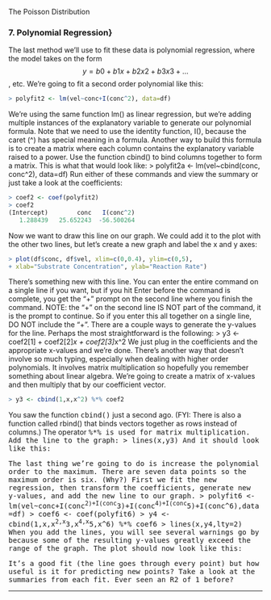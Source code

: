 The Poisson Distribution 

### 7. Polynomial Regression}


The last method we'll use to fit these data is polynomial regression, where the model takes on the form $$y = b0 + b1x + b2x2 + b3x3 + ...$$ , etc. We're going to fit a second order polynomial like this: 

```r
> polyfit2 <- lm(vel~conc+I(conc^2), data=df)
```

We're using the same function lm() as linear regression, but we're adding multiple instances of the explanatory variable to generate our polynomial formula. Note that we need to use the identity function, I(), because the caret (^) has special meaning in a formula. Another way to build this formula is to create a matrix where each column contains the explanatory variable raised to a power. Use the function cbind() to bind columns together to form a matrix. This is what that would look like: 
> polyfit2a <- lm(vel~cbind(conc, conc^2), data=df)
Run either of these commands and view the summary or just take a look at the coefficients: 

```r
> coef2 <- coef(polyfit2)
> coef2
(Intercept)        conc   I(conc^2) 
   1.288439   25.652243  -56.500264 
   ```

Now we want to draw this line on our graph. We could add it to the plot with the other two lines, but let's create a new graph and label the x and y axes: 

```r
> plot(df$conc, df$vel, xlim=c(0,0.4), ylim=c(0,5), 
+ xlab="Substrate Concentration", ylab="Reaction Rate")
```
There's something new with this line. You can enter the entire command on a single line if you want, but if you hit Enter before the command is complete, you get the "+" prompt on the second line where you finish the command. NOTE: the "+" on the second line IS NOT part of the command, it is the prompt to continue. So if you enter this all together on a single line, DO NOT include the "+". 
There are a couple ways to generate the y-values for the line. Perhaps the most straightforward is the following: 
> y3 <- coef2[1] + coef2[2]*x + coef2[3]*x^2
We just plug in the coefficients and the appropriate x-values and we're done. There's another way that doesn't involve so much typing, especially when dealing with higher order polynomials. It involves matrix multiplication so hopefully you remember something about linear algebra. We're going to create a matrix of x-values and then multiply that by our coefficient vector. 

```r
> y3 <- cbind(1,x,x^2) %*% coef2
```

You saw the function <tt>cbind()</tt> just a second ago. (FYI: There is also a function called rbind() that binds vectors together as rows instead of columns.) 
The operator <tt>%*%<tt> is used for matrix multiplication. Add the line to the graph: 
> lines(x,y3)
And it should look like this: 

The last thing we're going to do is increase the polynomial order to the maximum. There are seven data points so the maximum order is six. (Why?) First we fit the new regression, then transform the coefficients, generate new y-values, and add the new line to our graph. 
> polyfit6 <- lm(vel~conc+I(conc^2)+I(conc^3)+I(conc^4)+I(conc^5)+I(conc^6),data=df)
> coef6 <- coef(polyfit6)
> y4 <- cbind(1,x,x^2,x^3,x^4,x^5,x^6) %*% coef6
> lines(x,y4,lty=2)
When you add the lines, you will see several warnings go by because some of the resulting y-values greatly exceed the range of the graph. The plot should now look like this: 

It's a good fit (the line goes through every point) but how useful is it for predicting new points? Take a look at the summaries from each fit. Ever seen an R2 of 1 before? 

-----------------------------------------------------------------------------------------------------
